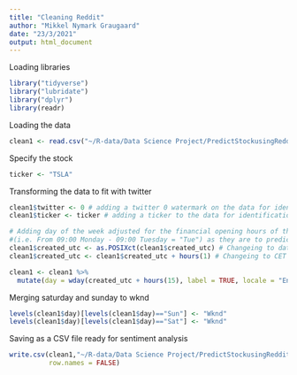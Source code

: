 ---
title: "Cleaning Reddit"
author: "Mikkel Nymark Graugaard"
date: "23/3/2021"
output: html_document
---

Loading libraries
```{r}
library("tidyverse")
library("lubridate")
library("dplyr")
library(readr)
```

Loading the data
```{r}
clean1 <- read.csv("~/R-data/Data Science Project/PredictStockusingRedditandTwitter/DataCollection/RawData/TSLAComments.csv", sep = ";")[,3:6]
```


Specify the stock
```{r}
ticker <- "TSLA"
```


Transforming the data to fit with twitter
```{r}
clean1$twitter <- 0 # adding a twitter 0 watermark on the data for identifications later vs Twitter
clean1$ticker <- ticker # adding a ticker to the data for identifications later

# Adding day of the week adjusted for the financial opening hours of the stock market
#(i.e. From 09:00 Monday - 09:00 Tuesday = "Tue") as they are to predict the movement on tuesday
clean1$created_utc <- as.POSIXct(clean1$created_utc) # Changeing to date time format
clean1$created_utc <- clean1$created_utc + hours(1) # Changeing to CET time

clean1 <- clean1 %>%
  mutate(day = wday(created_utc + hours(15), label = TRUE, locale = "English_United States.1252"))
```



Merging saturday and sunday to wknd
```{r}
levels(clean1$day)[levels(clean1$day)=="Sun"] <- "Wknd"
levels(clean1$day)[levels(clean1$day)=="Sat"] <- "Wknd"
```



Saving as a CSV file ready for sentiment analysis
```{r}
write.csv(clean1,"~/R-data/Data Science Project/PredictStockusingRedditandTwitter/DataCleaning\\Reddit_TSLA_clean.csv",
          row.names = FALSE)
```
